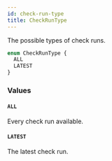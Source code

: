 ```yaml
---
id: check-run-type
title: CheckRunType
---
```


The possible types of check runs.

```graphql
enum CheckRunType {
  ALL
  LATEST
}
```

### Values

#### `ALL`

Every check run available.

#### `LATEST`

The latest check run.

